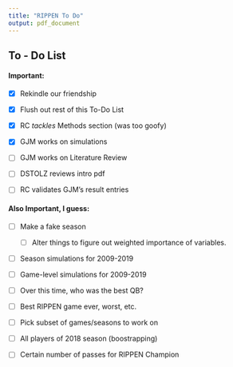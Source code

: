 ```yaml
---
title: "RIPPEN To Do"
output: pdf_document
---
```



## To - Do List \hfill \today 

#### Important: 
- [X] Rekindle our friendship

- [X] Flush out rest of this To-Do List

- [X] RC *tackles* Methods section (was too goofy)

- [X] GJM works on simulations

- [ ] GJM works on Literature Review

- [ ] DSTOLZ reviews intro pdf

- [ ] RC validates GJM's result entries

#### Also Important, I guess:

- [ ] Make a fake season
  
  - [ ] Alter things to figure out weighted importance of variables.

- [ ] Season simulations for 2009-2019

- [ ] Game-level simulations for 2009-2019

- [ ] Over this time, who was the best QB?

- [ ] Best RIPPEN game ever, worst, etc.

- [ ] Pick subset of games/seasons to work on

- [ ] All players of 2018 season (boostrapping)

- [ ] Certain number of passes for RIPPEN Champion

